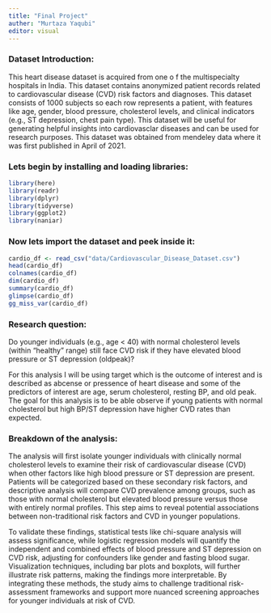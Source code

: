 ```yaml
---
title: "Final Project"
auther: "Murtaza Yaqubi"
editor: visual
---
```


### Dataset Introduction:  

This heart disease dataset is acquired from one o f the multispecialty hospitals in India. This dataset contains anonymized patient records related to cardiovascular disease (CVD) risk factors and diagnoses. This dataset consists of 1000 subjects so each row represents a patient, with features like age, gender, blood pressure, cholesterol levels, and clinical indicators (e.g., ST depression, chest pain type). This dataset will be useful for generating helpful insights into cardiovasclar diseases and can be used for research purposes. This dataset was obtained from mendeley data where it was first published in April of 2021.

### Lets begin by installing and loading libraries:

```r
library(here)
library(readr)
library(dplyr)
library(tidyverse)
library(ggplot2)
library(naniar)
```

### Now lets import the dataset and peek inside it:

```r
cardio_df <- read_csv("data/Cardiovascular_Disease_Dataset.csv")
head(cardio_df)
colnames(cardio_df)
dim(cardio_df)
summary(cardio_df)
glimpse(cardio_df)
gg_miss_var(cardio_df)
```

### Research question:

Do younger individuals (e.g., age \< 40) with normal cholesterol levels (within "healthy" range) still face CVD risk if they have elevated blood pressure or ST depression (oldpeak)?

For this analysis I will be using target which is the outcome of interest and is described as abcense or pressence of heart disease and some of the predictors of interest are age, serum cholesterol, resting BP, and old peak. The goal for this analysis is to be able observe if young patients with normal cholesterol but high BP/ST depression have higher CVD rates than expected.

### Breakdown of the analysis: 

The analysis will first isolate younger individuals with clinically normal cholesterol levels to examine their risk of cardiovascular disease (CVD) when other factors like high blood pressure or ST depression are present. Patients will be categorized based on these secondary risk factors, and descriptive analysis will compare CVD prevalence among groups, such as those with normal cholesterol but elevated blood pressure versus those with entirely normal profiles. This step aims to reveal potential associations between non-traditional risk factors and CVD in younger populations.

To validate these findings, statistical tests like chi-square analysis will assess significance, while logistic regression models will quantify the independent and combined effects of blood pressure and ST depression on CVD risk, adjusting for confounders like gender and fasting blood sugar. Visualization techniques, including bar plots and boxplots, will further illustrate risk patterns, making the findings more interpretable. By integrating these methods, the study aims to challenge traditional risk-assessment frameworks and support more nuanced screening approaches for younger individuals at risk of CVD.
